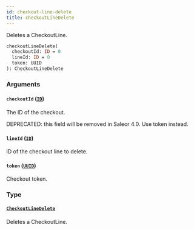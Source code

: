 ```yaml
---
id: checkout-line-delete
title: checkoutLineDelete
---
```


Deletes a CheckoutLine.

```graphql
checkoutLineDelete(
  checkoutId: ID = 0
  lineId: ID = 0
  token: UUID
): CheckoutLineDelete

```

### Arguments

#### `checkoutId` ([`ID`](/developer/api-reference/scalars/id.mdx))

The ID of the checkout.

DEPRECATED: this field will be removed in Saleor 4.0. Use token instead.

#### `lineId` ([`ID`](/developer/api-reference/scalars/id.mdx))

ID of the checkout line to delete.

#### `token` ([`UUID`](/developer/api-reference/scalars/uuid.mdx))

Checkout token.

### Type

#### [`CheckoutLineDelete`](/developer/api-reference/objects/checkout-line-delete.mdx)

Deletes a CheckoutLine.
